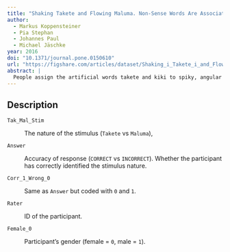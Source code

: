 ```yaml
---
title: "Shaking Takete and Flowing Maluma. Non-Sense Words Are Associated with Motion Patterns"
author:
  - Markus Koppensteiner
  - Pia Stephan
  - Johannes Paul
  - Michael Jäschke
year: 2016
doi: "10.1371/journal.pone.0150610"
url: "https://figshare.com/articles/dataset/Shaking_i_Takete_i_and_Flowing_i_Maluma_i_Non_Sense_Words_Are_Associated_with_Motion_Patterns/3096868"
abstract: |
  People assign the artificial words takete and kiki to spiky, angular figures and the artificial words maluma and bouba to rounded figures. We examined whether such a cross-modal correspondence could also be found for human body motion. We transferred the body movements of speakers onto two-dimensional coordinates and created animated stick-figures based on this data. Then we invited people to judge these stimuli using the words takete-maluma, bouba-kiki, and several verbal descriptors that served as measures of angularity/smoothness. In addition to this we extracted the quantity of motion, the velocity of motion and the average angle between motion vectors from the coordinate data. Judgments of takete (and kiki) were related to verbal descriptors of angularity, a high quantity of motion, high velocity and sharper angles. Judgments of maluma (or bouba) were related to smooth movements, a low velocity, a lower quantity of motion and blunter angles. A forced-choice experiment during which we presented subsets with low and high rankers on our motion measures revealed that people preferably assigned stimuli displaying fast movements with sharp angles in motion vectors to takete and stimuli displaying slow movements with blunter angles in motion vectors to maluma. Results indicated that body movements share features with information inherent in words such as takete and maluma and that people perceive the body movements of speakers on the level of changes in motion direction (e.g., body moves to the left and then back to the right). Follow-up studies are needed to clarify whether impressions of angularity and smoothness have similar communicative values across different modalities and how this affects social judgments and person perception.
---
```


## Description

`Tak_Mal_Stim`

:   The nature of the stimulus (`Takete` vs `Maluma`),

`Answer`

:   Accuracy of response (`CORRECT` vs `INCORRECT`). Whether the participant has correctly identified the stimulus nature.

`Corr_1_Wrong_0`

:   Same as `Answer` but coded with `0` and `1`.

`Rater`

:   ID of the participant.

`Female_0`

:   Participant's gender (female = `0`, male = `1`).

